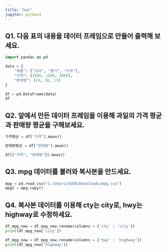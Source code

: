 ```yaml
---
title: "hw1"
jupyter: python3
---
```


## Q1. 다음 표의 내용을 데이터 프레임으로 만들어 출력해 보세요.

```python
import pandas as pd

data = {
    "제품": ["사과", "딸기", "수박"],
    "가격": [1800, 1500, 3000],
    "판매량": [24, 38, 13]
}

df = pd.DataFrame(data)
df
```

## Q2. 앞에서 만든 데이터 프레임을 이용해 과일의 가격 평균과 판매량 평균을 구해보세요.

```python

가격평균 = df["가격"].mean()

판매량평균 = df["판매량"].mean()

df[["가격", "판매량"]].mean()

```

## Q3. mpg 데이터를 불러와 복사본을 만드세요.

```python

mpg = pd.read_csv("C:/Users/USER/Downloads/mpg.csv")
mpg2 = mpg.copy()

```

## Q4. 복사본 데이터를 이용해 cty는 city로, hwy는 highway로 수정하세요.

```python

df_mpg_new = df_mpg_new.rename(columns = {'cty' : 'city'})
print(df_mpg_new['city'])

df_mpg_new = df_mpg_new.rename(columns = {'hwy' : 'highway'})
print(df_mpg_new['highway'])

```
